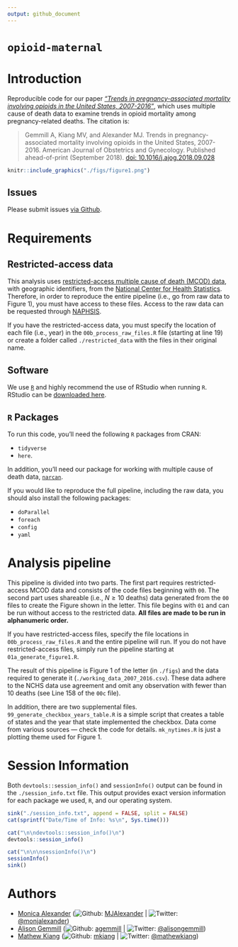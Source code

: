 ```yaml
---
output: github_document
---
```


# `opioid-maternal`

# Introduction

Reproducible code for our paper [*"Trends in pregnancy-associated mortality involving opioids in the United States, 2007-2016"*](https://doi.org/10.1016/j.ajog.2018.09.028), which uses multiple cause of death data to examine trends in opioid mortality among pregnancy-related deaths. The citation is:

> Gemmill A, Kiang MV, and Alexander MJ. Trends in pregnancy-associated mortality involving opioids in the United States, 2007-2016. American Journal of Obstetrics and Gynecology. Published ahead-of-print (September 2018). [doi: 10.1016/j.ajog.2018.09.028](https://doi.org/10.1016/j.ajog.2018.09.028)

```r
knitr::include_graphics("./figs/figure1.png")
```

## Issues
Please submit issues [via Github](https://github.com/MJAlexander/opioid-maternal/issues).

# Requirements
## Restricted-access data

This analysis uses [restricted-access multiple cause of death (MCOD) data](https://www.cdc.gov/nchs/nvss/dvs_data_release.htm), with geographic identifiers, from the [National Center for Health Statistics](https://www.cdc.gov/nchs/data_access/restrictions.htm). Therefore, in order to reproduce the entire pipeline (i.e., go from raw data to Figure 1), you must have access to these files. Access to the raw data can be requested through [NAPHSIS](https://www.naphsis.org/). 

If you have the restricted-access data, you must specify the location of each file (i.e., year) in the `00b_process_raw_files.R` file (starting at line 19) or create a folder called `./restricted_data` with the files in their original name. 

## Software
We use [`R`](https://cran.r-project.org/) and highly recommend the use of RStudio when running `R`. RStudio can be [downloaded here](https://www.rstudio.com/products/rstudio/download/).

## `R` Packages
To run this code, you'll need the following `R` packages from CRAN:

- `tidyverse`
- `here`.

In addition, you'll need our package for working with multiple cause of death data, [`narcan`](https://github.com/mkiang/narcan). 

If you would like to reproduce the full pipeline, including the raw data, you should also install the following packages: 

- `doParallel`
- `foreach`
- `config`
- `yaml`

# Analysis pipeline

This pipeline is divided into two parts. The first part requires restricted-access MCOD data and consists of the code files beginning with `00`. The second part uses shareable (i.e., $N \ge 10$ deaths) data generated from the `00` files to create the Figure shown in the letter. This file begins with `01` and can be run without access to the restricted data. **All files are made to be run in alphanumeric order.**

If you have restricted-access files, specify the file locations in `00b_process_raw_files.R` and the entire pipeline will run. If you do not have restricted-access files, simply run the pipeline starting at `01a_generate_figure1.R`.

The result of this pipeline is Figure 1 of the letter (in `./figs`) and the data required to generate it (`./working_data_2007_2016.csv`). These data adhere to the NCHS data use agreement and omit any observation with fewer than 10 deaths (see Line 158 of the `00c` file).

In addition, there are two supplemental files. `99_generate_checkbox_years_table.R` is a simple script that creates a table of states and the year that state implemented the checkbox. Data come from various sources — check the code for details. `mk_nytimes.R` is just a plotting theme used for Figure 1.

# Session Information

Both `devtools::session_info()` and `sessionInfo()` output can be found in the `./session_info.txt` file. This output provides exact version information for each package we used, `R`, and our operating system.

```r
sink("./session_info.txt", append = FALSE, split = FALSE)
cat(sprintf("Date/Time of Info: %s\n", Sys.time()))

cat("\n\ndevtools::session_info()\n")
devtools::session_info()

cat("\n\n\nsessionInfo()\n")
sessionInfo()
sink()
```

# Authors
- [Monica Alexander](http://monicaalexander.com) (![Github](http://i.imgur.com/9I6NRUm.png): [MJAlexander](https://github.com/MJAlexander) | ![Twitter](http://i.imgur.com/wWzX9uB.png): [\@monjalexander](https://twitter.com/monjalexander))
- [Alison Gemmill](NEED LINK) (![Github](http://i.imgur.com/9I6NRUm.png): [agemmill](https://github.com/agemmill) | ![Twitter](http://i.imgur.com/wWzX9uB.png): [\@alisongemmill](https://twitter.com/alisongemmill))
- [Mathew Kiang](https://mathewkiang.com) (![Github](http://i.imgur.com/9I6NRUm.png): [mkiang](https://github.com/mkiang) | ![Twitter](http://i.imgur.com/wWzX9uB.png): [\@mathewkiang](https://twitter.com/mathewkiang))
